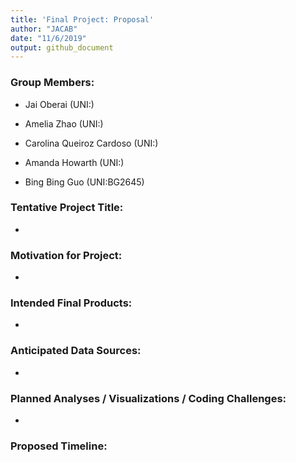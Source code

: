 ```yaml
---
title: 'Final Project: Proposal'
author: "JACAB"
date: "11/6/2019"
output: github_document
---
```


### Group Members: 

* Jai Oberai (UNI:)

* Amelia Zhao (UNI:)

* Carolina Queiroz Cardoso (UNI:)

* Amanda Howarth (UNI:)

* Bing Bing Guo (UNI:BG2645)

### Tentative Project Title: 

* 

### Motivation for Project: 

* 

### Intended Final Products: 
* 

### Anticipated Data Sources: 
* 

### Planned Analyses / Visualizations / Coding Challenges: 
* 

### Proposed Timeline: 
